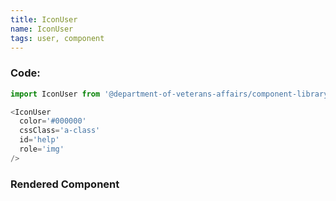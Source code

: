 ```yaml
---
title: IconUser
name: IconUser
tags: user, component
---
```



### Code:

```javascript
import IconUser from '@department-of-veterans-affairs/component-library/IconUser'

<IconUser
  color='#000000'
  cssClass='a-class'
  id='help'
  role='img'
/>
```

### Rendered Component

<div className="site-c-reactcomp__rendered">
  <IconUser
    color='#000000'
    cssClass='a-class'
    id='help'
    role='img'
  />
</div>
